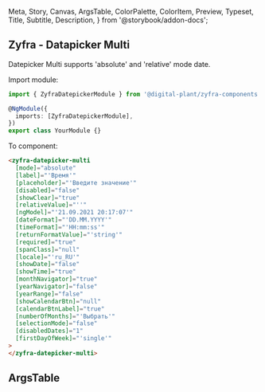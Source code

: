   Meta,
  Story,
  Canvas,
  ArgsTable,
  ColorPalette,
  ColorItem,
  Preview,
  Typeset,
  Title,
  Subtitle,
  Description,
} from '@storybook/addon-docs';

## Zyfra - Datapicker Multi

<Subtitle>Datepicker Multi supports 'absolute' and 'relative' mode date.</Subtitle>

Import module:

```typescript
import { ZyfraDatepickerModule } from '@digital-plant/zyfra-components';

@NgModule({
  imports: [ZyfraDatepickerModule],
})
export class YourModule {}
```

To component:

```html
<zyfra-datepicker-multi
  [mode]="absolute"
  [label]="'Время'"
  [placeholder]="'Введите значение'"
  [disabled]="false"
  [showClear]="true"
  [relativeValue]="''"
  [ngModel]="'21.09.2021 20:17:07'"
  [dateFormat]="'DD.MM.YYYY'"
  [timeFormat]="'HH:mm:ss'"
  [returnFormatValue]="'string'"
  [required]="true"
  [spanClass]="null"
  [locale]="'ru_RU'"
  [showDate]="false"
  [showTime]="true"
  [monthNavigator]="true"
  [yearNavigator]="false"
  [yearRange]="false"
  [showCalendarBtn]="null"
  [calendarBtnLabel]="true"
  [numberOfMonths]="'Выбрать'"
  [selectionMode]="false"
  [disabledDates]="1"
  [firstDayOfWeek]="'single'"
>
</zyfra-datepicker-multi>
```

## ArgsTable

<ArgsTable of={ZyfraDatepickerMultiComponent} />
